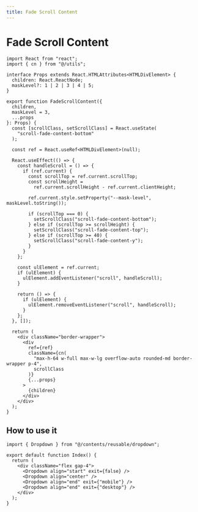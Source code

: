 ```yaml
---
title: Fade Scroll Content
---
```


# Fade Scroll Content

<Tabs id="clip-path">

<Tab label="Preview">

<ComponentPreview name="ui-fade-scroll-content"  />

</Tab>

<Tab label="Code">

```tsx showLineNumbers title="components/fade-scroll-content.tsx"
import React from "react";
import { cn } from "@/utils";

interface Props extends React.HTMLAttributes<HTMLDivElement> {
  children: React.ReactNode;
  maskLevel?: 1 | 2 | 3 | 4 | 5;
}

export function FadeScrollContent({
  children,
  maskLevel = 3,
  ...props
}: Props) {
  const [scrollClass, setScrollClass] = React.useState(
    "scroll-fade-content-bottom"
  );

  const ref = React.useRef<HTMLDivElement>(null);

  React.useEffect(() => {
    const handleScroll = () => {
      if (ref.current) {
        const scrollTop = ref.current.scrollTop;
        const scrollHeight =
          ref.current.scrollHeight - ref.current.clientHeight;

        ref.current.style.setProperty("--mask-level", maskLevel.toString());

        if (scrollTop === 0) {
          setScrollClass("scroll-fade-content-bottom");
        } else if (scrollTop >= scrollHeight) {
          setScrollClass("scroll-fade-content-top");
        } else if (scrollTop >= 40) {
          setScrollClass("scroll-fade-content-y");
        }
      }
    };

    const ulElement = ref.current;
    if (ulElement) {
      ulElement.addEventListener("scroll", handleScroll);
    }

    return () => {
      if (ulElement) {
        ulElement.removeEventListener("scroll", handleScroll);
      }
    };
  }, []);

  return (
    <div className="border-wrapper">
      <div
        ref={ref}
        className={cn(
          "max-h-64 w-full max-w-lg overflow-auto rounded-md border-wrapper p-4",
          scrollClass
        )}
        {...props}
      >
        {children}
      </div>
    </div>
  );
}
```

## How to use it

```tsx showLineNumbers title="index.tsx"
import { Dropdown } from "@/contents/reusable/dropdown";

export default function Index() {
  return (
    <div className="flex gap-4">
      <Dropdown align="start" exit={false} />
      <Dropdown align="center" />
      <Dropdown align="end" exit={"mobile"} />
      <Dropdown align="end" exit={"desktop"} />
    </div>
  );
}
```

</Tab>

</Tabs>